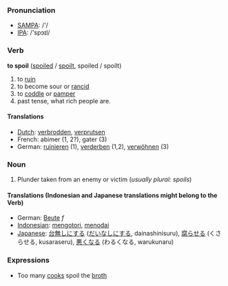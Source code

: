 === Pronunciation ===
*[[w:SAMPA|SAMPA]]: /'/
*[[w:IPA|IPA]]: /'spɔɪl/

=== Verb ===
'''to spoil''' ([[spoiled]] / [[spoilt]], spoiled / spoilt)
# to [[ruin]]
# to become sour or [[rancid]]
# to [[coddle]] or [[pamper]]
# past tense, what rich people are.

====Translations====
*[[Dutch]]: [[verbrodden]], [[verprutsen]]
*French: abimer (1, 2?), gater (3)
*German: [[ruinieren]] (1), [[verderben]] (1,2), [[verwöhnen]] (3)

=== Noun ===
#Plunder taken from an enemy or victim (''usually plural: spoils'')

==== Translations (Indonesian and Japanese translations might belong to the Verb)====
*German: [[Beute]] ''f''
*[[Indonesian]]: [[kotor|mengotori]], [[noda|menodai]]
*[[Japanese]]: [[台無しにする]] ([[だいなしにする]], dainashinisuru), [[腐らせる]] (くさらせる, kusaraseru), [[悪くなる]] (わるくなる, warukunaru)

=== Expressions ===

* Too many [[cook]]s spoil the [[broth]]